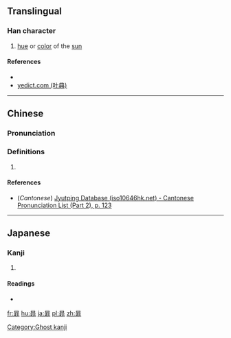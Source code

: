 ==Translingual==

===Han character===
{{Han char|rn=72|rad=日|as=08|sn=12|four=|canj=日中一卜 (ALMY)|ids=⿱[[日]][[非]]}}

# [[hue]] or [[color]] of the [[sun]]

====References====
* {{Han ref|kx=0497.311|hdz=21518.041|uh=6683|ud=26243}}
*[http://yedict.com/htm/66/6683.htm yedict.com (叶典)]

----

==Chinese==
{{zh-forms}}

===Pronunciation===
{{zh-pron
|m=fēi
|c=fei1
|mc=
|oc=
|ma=
|cat=n
}}

===Definitions===
# {{rfdef|lang=zh}}

====References====
*(''Cantonese'') [http://www.iso10646hk.net/jp/document/download.jsp Jyutping Database (iso10646hk.net) - Cantonese Pronunciation List (Part 2), p. 123]

----

==Japanese==

===Kanji===
{{ja-kanji|grade=|rs=日08}}

# {{defn|lang=ja|sort=日08}}

====Readings====
* {{ja-readings|on=[[ひ]] (hi)|kun=}}

[[Category:Ghost kanji]]

[[fr:暃]]
[[hu:暃]]
[[ja:暃]]
[[pl:暃]]
[[zh:暃]]